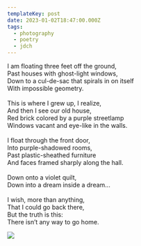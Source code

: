 ```yaml
---
templateKey: post
date: 2023-01-02T18:47:00.000Z
tags:
  - photography
  - poetry
  - jdch
---
```

I am floating three feet off the ground,<br/>
Past houses with ghost-light windows,<br/>
Down to a cul-de-sac that spirals in on itself<br/>
With impossible geometry.<br/><br/>
This is where I grew up, I realize,<br/>
And then I see our old house,<br/>
Red brick colored by a purple streetlamp<br/>
Windows vacant and eye-like in the walls.<br/><br/>
I float through the front door,<br/>
Into purple-shadowed rooms,<br/>
Past plastic-sheathed furniture<br/>
And faces framed sharply along the hall.<br/><br/>
Down onto a violet quilt,<br/>
Down into a dream inside a dream...<br/><br/>
I wish, more than anything,<br/>
That I could go back there,<br/>
But the truth is this:<br/>
There isn’t any way to go home.

![](../../assets/photos/20230102-IMG_4639.jpg)
